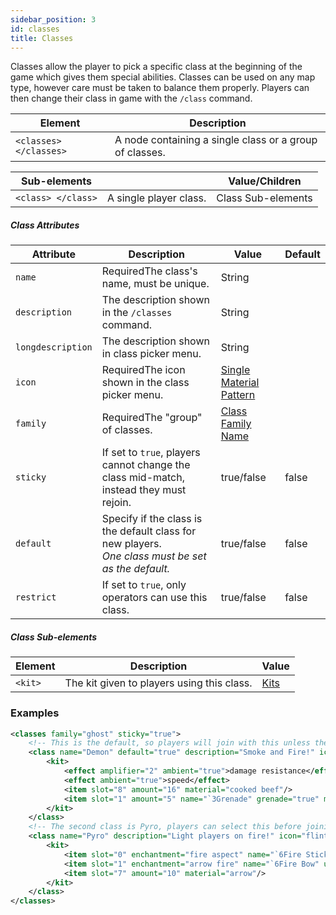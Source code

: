 ```yaml
---
sidebar_position: 3
id: classes
title: Classes
---
```


Classes allow the player to pick a specific class at the beginning of the game which gives them special abilities. 
Classes can be used on any map type, however care must be taken to balance them properly. 
Players can then change their class in game with the `/class` command.

| Element | Description |
|---|---|
| `<classes> </classes>` | A node containing a single class or a group of classes. |

| Sub-elements | | Value/Children |
|---|---|---|
| `<class> </class>` | A single player class. | <span className="badge badge--secondary">Class Sub-elements</span> |

##### Class Attributes

| Attribute | Description | Value | Default |
|---|---|---|---|
| `name` | <span className="badge badge--danger">Required</span>The class's name, must be unique. | <span className="badge badge--primary">String</span> |
| `description` | The description shown in the `/classes` command. | <span className="badge badge--primary">String</span> |
| `longdescription` | The description shown in class picker menu. | <span className="badge badge--primary">String</span> |
| `icon` | <span className="badge badge--danger">Required</span>The icon shown in the class picker menu. | [Single Material Pattern](/docs/reference/items/inventory#material-matchers) |
| `family` | <span className="badge badge--danger">Required</span>The "group" of classes. | [Class Family Name](/docs/modules/gear/classes) |
| `sticky` | If set to `true`, players cannot change the class mid-match, instead they must rejoin. | <span className="badge badge--primary">true/false</span> | false |
| `default` | Specify if the class is the default class for new players.<br />*One class must be set as the default.* | <span className="badge badge--primary">true/false</span> | false |
| `restrict` | If set to `true`, only operators can use this class. | <span className="badge badge--primary">true/false</span> | false |

##### Class Sub-elements

| Element | Description | Value |
|---|---|---|
| `<kit>` | The kit given to players using this class. | [Kits](/docs/modules/gear/kits) |

### Examples

```xml
<classes family="ghost" sticky="true">
    <!-- This is the default, so players will join with this unless they change class. -->
    <class name="Demon" default="true" description="Smoke and Fire!" icon="fireball">
        <kit>
            <effect amplifier="2" ambient="true">damage resistance</effect>
            <effect ambient="true">speed</effect>
            <item slot="8" amount="16" material="cooked beef"/>
            <item slot="1" amount="5" name="`3Grenade" grenade="true" material="ender pearl"/>
        </kit>
    </class>
    <!-- The second class is Pyro, players can select this before joining or changing in game with /class. -->
    <class name="Pyro" description="Light players on fire!" icon="flint and steel">
        <kit>
            <item slot="0" enchantment="fire aspect" name="`6Fire Stick" material="blaze rod"/>
            <item slot="1" enchantment="arrow fire" name="`6Fire Bow" unbreakable="true" material="bow"/>
            <item slot="7" amount="10" material="arrow"/>
        </kit>
    </class>
</classes>
```

